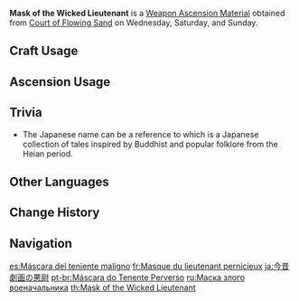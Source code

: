 {{Item Infobox
|id           = 114033
|image        = Item Mask of the Wicked Lieutenant.png
|type         = Weapon Ascension Materials
|invCategory  = Character Development Items
|group        = Oni Masks
|quality      = 2
|description  = Folktales tell that once upon a time, there lived an [[oni]] named [[Chiyo|Torachiyo]]. Torachiyo was a highly skilled warrior, such that it was once said the Torachiyo might dance amid a thousand blades, juunihitoe robes becoming shredded like falling violet petals, and yet not receive a single wound. Yet this oni would eventually betray the [[Ei|Shogun]] and revolt, becoming shorn of an arm and a horn in the battle before fleeing and slaying itself in a fit of furious madness.<br />Hearsay holds that the stubborn oni often hold fear and distress in their hearts. That they should fantasize about eternity yet fear the moment, and are apt to become swallowed by terror or anger is their just reward. This mask depicts Torachiyo, fangs bared.
|day1         = Wednesday
|day2         = Saturday
|day3         = Sunday
|source1      = Court of Flowing Sand
|source2      = [[Parametric Transformer]]
}}
'''Mask of the Wicked Lieutenant''' is a [[Weapon Ascension Material]] obtained from [[Court of Flowing Sand]] on Wednesday, Saturday, and Sunday.

==Craft Usage==
{{Craft Usage}}

==Ascension Usage==
{{Ascension Usage}}

==Trivia==
* The Japanese name can be a reference to {{w| Konjaku Monogatarishū}} which is a Japanese collection of tales inspired by Buddhist and popular folklore from the Heian period.

==Other Languages==
{{Other Languages
|en      = Mask of the Wicked Lieutenant
|zhs     = 今昔剧画之恶尉
|zhs_rm  = Jīnxī Jùhuà zhī È Wèi
|zht     = 今昔劇畫之惡尉
|zht_rm  = Jīnxī Jùhuà zhī È Wèi
|zh_tl   = Evil Lieutenant of Dramatic Scenes of the Present and the Past
|ja      = 今昔劇画の悪尉
|ja_rm   = Konjaku Gekiga no Akujou{{Assumed}}
|ja_tl   = Evil Inspector of the Past and Present Dramatic Picture
|ko      = 금석극화의 가면
|ko_rm   = Geumseokgeukhwa-ui Gamyeon
|ko_tl   = Mask of the Past and Present Dramatic Art
|es      = Máscara del teniente maligno
|es_tl   = Mask of the Malign Lieutenant
|fr      = Masque du lieutenant pernicieux
|fr_tl   = Mask of the Pernicious Lieutenant
|ru      = Маска злого военачальника
|ru_tl   = Mask of the Evil Commander
|th      = Mask of the Wicked Lieutenant
|vi      = Tà Ác Của Gekiga
|vi_tl   = 
|de      = Die Maske des bösen Leutnants
|de_tl   = The Mask of the Evil Lieutenant
|id      = Mask of the Wicked Lieutenant
|pt      = Máscara do Tenente Perverso
|pt_tl   = 
|tr      = Habis Teğmenin Maskesi
|tr_tl   = 
|it      = Maschera del tenente malvagio
|it_tl   = 
}}

==Change History==
{{Change History|2.0}}

==Navigation==
{{Development Item Navbox|Weapon Materials}}

[[es:Máscara del teniente maligno]]
[[fr:Masque du lieutenant pernicieux]]
[[ja:今昔劇画の悪尉]]
[[pt-br:Máscara do Tenente Perverso]]
[[ru:Маска злого военачальника]]
[[th:Mask of the Wicked Lieutenant]]